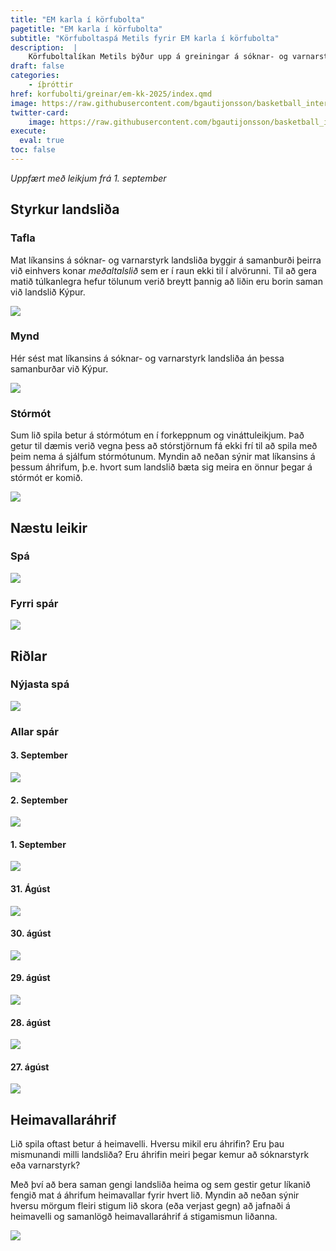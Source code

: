```yaml
---
title: "EM karla í körfubolta"
pagetitle: "EM karla í körfubolta"
subtitle: "Körfuboltaspá Metils fyrir EM karla í körfubolta"
description:  |
    Körfuboltalíkan Metils býður upp á greiningar á sóknar- og varnarstyrk landsliða ásamt því að spá fyrir um úrslit komandi leikja og greina hvaða landslið fær mestan stuðning á heimavelli.
draft: false
categories:
    - íþróttir
href: korfubolti/greinar/em-kk-2025/index.qmd
image: https://raw.githubusercontent.com/bgautijonsson/basketball_international/refs/heads/master/results/male/2025-09-03/figures/styrkur_table.png
twitter-card:
    image: https://raw.githubusercontent.com/bgautijonsson/basketball_international/refs/heads/master/results/male/2025-09-03/figures/styrkur_table.png
execute: 
  eval: true
toc: false
---
```


*Uppfært með leikjum frá 1. september*

## Styrkur landsliða



::: {.panel-tabset .nav-pills}

### Tafla

Mat líkansins á sóknar- og varnarstyrk landsliða byggir á samanburði þeirra við einhvers konar *meðaltalslið* sem er í raun ekki til í alvörunni. Til að gera matið túlkanlegra hefur tölunum verið breytt þannig að liðin eru borin saman við landslið Kýpur.

![](https://raw.githubusercontent.com/bgautijonsson/basketball_international/refs/heads/master/results/male/2025-09-03/figures/styrkur_table.png)

### Mynd

Hér sést mat líkansins á sóknar- og varnarstyrk landsliða án þessa samanburðar við Kýpur. 

![](https://raw.githubusercontent.com/bgautijonsson/basketball_international/refs/heads/master/results/male/2025-09-03/figures/styrkur.png)


### Stórmót

Sum lið spila betur á stórmótum en í forkeppnum og vináttuleikjum. Það getur til dæmis verið vegna þess að stórstjörnum fá ekki frí til að spila með þeim nema á sjálfum stórmótunum. Myndin að neðan sýnir mat líkansins á þessum áhrifum, þ.e. hvort sum landslið bæta sig meira en önnur þegar á stórmót er komið.

![](https://raw.githubusercontent.com/bgautijonsson/basketball_international/refs/heads/master/results/male/2025-09-03/figures/casual_table.png)

:::

## Næstu leikir

::: {.panel-tabset .nav-pills}

### Spá

![](https://raw.githubusercontent.com/bgautijonsson/basketball_international/refs/heads/master/results/male/2025-09-03/figures/next_round_predictions.png)

### Fyrri spár

![](https://raw.githubusercontent.com/bgautijonsson/basketball_international/refs/heads/master/results/male/accuracy_home_away.png)

:::

## Riðlar

::: {.panel-tabset .nav-pills}

### Nýjasta spá

![](https://raw.githubusercontent.com/bgautijonsson/basketball_international/refs/heads/master/results/male/2025-09-01/figures/group_table.png)

### Allar spár

::: {.panel-tabset .nav-pills}

#### 3. September

![](https://raw.githubusercontent.com/bgautijonsson/basketball_international/refs/heads/master/results/male/2025-09-02/figures/group_table.png)

#### 2. September

![](https://raw.githubusercontent.com/bgautijonsson/basketball_international/refs/heads/master/results/male/2025-09-01/figures/group_table.png)

#### 1. September

![](https://raw.githubusercontent.com/bgautijonsson/basketball_international/refs/heads/master/results/male/2025-08-31/figures/group_table.png)

#### 31. Ágúst

![](https://raw.githubusercontent.com/bgautijonsson/basketball_international/refs/heads/master/results/male/2025-08-30/figures/group_table.png)

#### 30. ágúst

![](https://raw.githubusercontent.com/bgautijonsson/basketball_international/refs/heads/master/results/male/2025-08-29/figures/group_table.png)

#### 29. ágúst

![](https://raw.githubusercontent.com/bgautijonsson/basketball_international/refs/heads/master/results/male/2025-08-28/figures/group_table.png)

#### 28. ágúst

![](https://raw.githubusercontent.com/bgautijonsson/basketball_international/refs/heads/master/results/male/2025-08-27/figures/group_table.png)

#### 27. ágúst

![](https://raw.githubusercontent.com/bgautijonsson/basketball_international/refs/heads/master/results/male/2025-08-26/figures/group_table.png)

:::

:::

## Heimavallaráhrif

Lið spila oftast betur á heimavelli. Hversu mikil eru áhrifin? Eru þau mismunandi milli landsliða? Eru áhrifin meiri þegar kemur að sóknarstyrk eða varnarstyrk?

Með því að bera saman gengi landsliða heima og sem gestir getur líkanið fengið mat á áhrifum heimavallar fyrir hvert lið. Myndin að neðan sýnir hversu mörgum fleiri stigum lið skora (eða verjast gegn) að jafnaði á heimavelli og samanlögð heimavallaráhrif á stigamismun liðanna.

![](https://raw.githubusercontent.com/bgautijonsson/basketball_international/refs/heads/master/results/male/2025-08-31/figures/home_advantage.png)